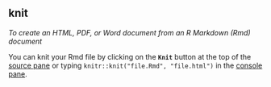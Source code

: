 ## knit

<dfn>To create an HTML, PDF, or Word document from an R Markdown (Rmd) document</dfn>

You can knit your Rmd file by clicking on the **`Knit`** button at the top of the [source pane](p.html#panes) or typing `knitr::knit("file.Rmd", "file.html")` in the [console pane](p.html#panes).

